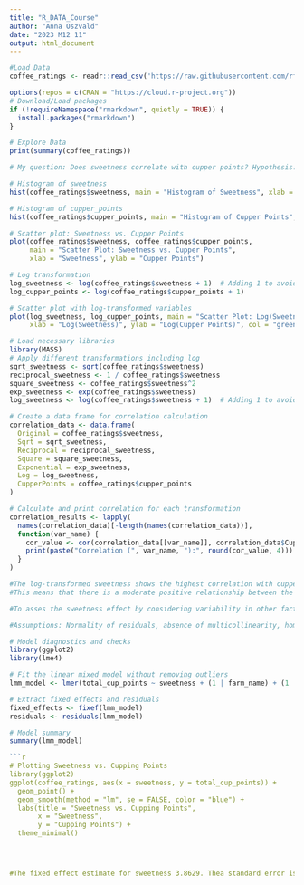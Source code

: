 ---
title: "R_DATA_Course"
author: "Anna Oszvald"
date: "2023 M12 11"
output: html_document
---

```{r}

#Load Data
coffee_ratings <- readr::read_csv('https://raw.githubusercontent.com/rfordatascience/tidytuesday/master/data/2020/2020-07-07/coffee_ratings.csv')

options(repos = c(CRAN = "https://cloud.r-project.org"))
# Download/Load packages
if (!requireNamespace("rmarkdown", quietly = TRUE)) {
  install.packages("rmarkdown")
}

# Explore Data
print(summary(coffee_ratings))
```

```{r}
# My question: Does sweetness correlate with cupper points? Hypothesis: Higher sweetness results in better cupper points.
```

```{r}
# Histogram of sweetness
hist(coffee_ratings$sweetness, main = "Histogram of Sweetness", xlab = "Sweetness")
```

```{r}
# Histogram of cupper_points
hist(coffee_ratings$cupper_points, main = "Histogram of Cupper Points", xlab = "Cupper Points")
```

```{r}
# Scatter plot: Sweetness vs. Cupper Points
plot(coffee_ratings$sweetness, coffee_ratings$cupper_points, 
     main = "Scatter Plot: Sweetness vs. Cupper Points",
     xlab = "Sweetness", ylab = "Cupper Points")
```


```{r}
# Log transformation
log_sweetness <- log(coffee_ratings$sweetness + 1)  # Adding 1 to avoid log(0)
log_cupper_points <- log(coffee_ratings$cupper_points + 1)

# Scatter plot with log-transformed variables
plot(log_sweetness, log_cupper_points, main = "Scatter Plot: Log(Sweetness) vs. Log(Cupper Points)",
     xlab = "Log(Sweetness)", ylab = "Log(Cupper Points)", col = "green", pch = 16, cex = 1.5)

# Load necessary libraries
library(MASS)
# Apply different transformations including log
sqrt_sweetness <- sqrt(coffee_ratings$sweetness)
reciprocal_sweetness <- 1 / coffee_ratings$sweetness
square_sweetness <- coffee_ratings$sweetness^2
exp_sweetness <- exp(coffee_ratings$sweetness)
log_sweetness <- log(coffee_ratings$sweetness + 1)  # Adding 1 to avoid log(0)

# Create a data frame for correlation calculation
correlation_data <- data.frame(
  Original = coffee_ratings$sweetness,
  Sqrt = sqrt_sweetness,
  Reciprocal = reciprocal_sweetness,
  Square = square_sweetness,
  Exponential = exp_sweetness,
  Log = log_sweetness,
  CupperPoints = coffee_ratings$cupper_points
)

# Calculate and print correlation for each transformation
correlation_results <- lapply(
  names(correlation_data)[-length(names(correlation_data))],
  function(var_name) {
    cor_value <- cor(correlation_data[[var_name]], correlation_data$CupperPoints)
    print(paste("Correlation (", var_name, "):", round(cor_value, 4)))
  }
)

```

```{r}
#The log-transformed sweetness shows the highest correlation with cupper points at 0.3305.
#This means that there is a moderate positive relationship between the logarithm of sweetness and cupper points. As #sweetness increases, cupper points tend to increase too.

```

```{r}

#To asses the sweetness effect by considering variability in other factors that are likely a factor between sweetness and cupper points as well. 

#Assumptions: Normality of residuals, absence of multicollinearity, homoscedasticity, and validity of assumptions related to random effects.

```

```{r}

# Model diagnostics and checks
library(ggplot2)
library(lme4)

# Fit the linear mixed model without removing outliers
lmm_model <- lmer(total_cup_points ~ sweetness + (1 | farm_name) + (1 | harvest_year), data = coffee_ratings)

# Extract fixed effects and residuals
fixed_effects <- fixef(lmm_model)
residuals <- residuals(lmm_model)


```

```{r}

# Model summary
summary(lmm_model)

```{r}

# Plotting Sweetness vs. Cupping Points 
library(ggplot2)
ggplot(coffee_ratings, aes(x = sweetness, y = total_cup_points)) +
  geom_point() +
  geom_smooth(method = "lm", se = FALSE, color = "blue") +
  labs(title = "Sweetness vs. Cupping Points",
       x = "Sweetness",
       y = "Cupping Points") +
  theme_minimal()




#The fixed effect estimate for sweetness 3.8629. Thea standard error is 0.1561, t 24.74. This suggests that on avg, each unit increase in sweetness is associated with an increase of approximately 3.86 units in cupper points.

```
